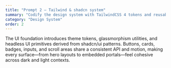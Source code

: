 ```yaml
---
title: "Prompt 2 — Tailwind & shadcn system"
summary: "Codify the design system with TailwindCSS 4 tokens and reusable shadcn-inspired primitives."
category: "Design System"
order: 2
---
```


The UI foundation introduces theme tokens, glassmorphism utilities, and headless UI primitives derived from shadcn/ui patterns. Buttons, cards, badges, inputs, and scroll areas share a consistent API and motion, making every surface—from hero layouts to embedded portals—feel cohesive across dark and light contexts.
